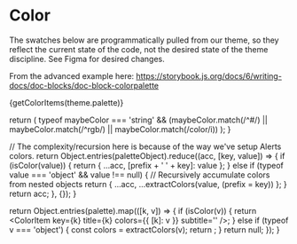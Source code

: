 
<Meta title='Color' />

# Color

The swatches below are programmatically pulled from our theme, so they reflect the current state of the code,
not the desired state of the theme discipline. See Figma for desired changes.

From the advanced example here: https://storybook.js.org/docs/6/writing-docs/doc-blocks/doc-block-colorpalette

<ColorPalette>{getColorItems(theme.palette)}</ColorPalette>

  return (
    typeof maybeColor === 'string' &&
    (maybeColor.match(/^#/) ||
      maybeColor.match(/^rgb/) ||
      maybeColor.match(/color/i))
  );
}

  // The complexity/recursion here is because of the way we've setup Alerts colors.
  return Object.entries(paletteObject).reduce((acc, [key, value]) => {
    if (isColor(value)) {
      return { ...acc, [prefix + ' ' + key]: value };
    } else if (typeof value === 'object' && value !== null) {
      // Recursively accumulate colors from nested objects
      return { ...acc, ...extractColors(value, (prefix = key)) };
    }
    return acc;
  }, {});
}

  return Object.entries(palette).map(([k, v]) => {
    if (isColor(v)) {
      return <ColorItem key={k} title={k} colors={{ [k]: v }} subtitle='' />;
    } else if (typeof v === 'object') {
      const colors = extractColors(v);
      return <ColorItem key={k} title={k} colors={colors} subtitle='' />;
    }
    return null;
  });
}
